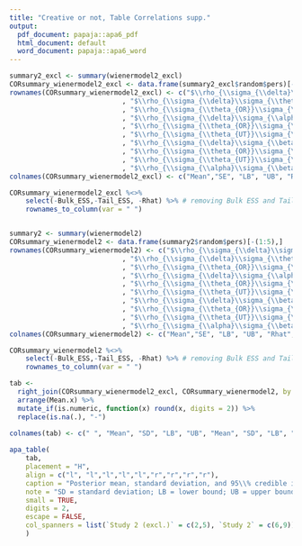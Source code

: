 ```yaml
---
title: "Creative or not, Table Correlations supp."
output:
  pdf_document: papaja::apa6_pdf
  html_document: default
  word_document: papaja::apa6_word
---
```

```r
summary2_excl <- summary(wienermodel2_excl)
CORsummary_wienermodel2_excl <- data.frame(summary2_excl$random$pers)[-(1:5),]
rownames(CORsummary_wienermodel2_excl) <- c("$\\rho_{\\sigma_{\\delta}\\sigma_{\\theta_{OR}}}$"
                            , "$\\rho_{\\sigma_{\\delta}\\sigma_{\\theta_{UT}}}$"
                            , "$\\rho_{\\sigma_{\\theta_{OR}}\\sigma_{\\theta_{UT}}}$"
                            , "$\\rho_{\\sigma_{\\delta}\\sigma_{\\alpha}}$"
                            , "$\\rho_{\\sigma_{\\theta_{OR}}\\sigma_{\\alpha}}$"
                            , "$\\rho_{\\sigma_{\\theta_{UT}}\\sigma_{\\alpha}}$"
                            , "$\\rho_{\\sigma_{\\delta}\\sigma_{\\beta}}$"
                            , "$\\rho_{\\sigma_{\\theta_{OR}}\\sigma_{\\beta}}$"
                            , "$\\rho_{\\sigma_{\\theta_{UT}}\\sigma_{\\beta}}$"
                            , "$\\rho_{\\sigma_{\\alpha}\\sigma_{\\beta}}$")
colnames(CORsummary_wienermodel2_excl) <- c("Mean","SE", "LB", "UB", "Rhat", "Bulk_ESS", "Tail_ESS")

CORsummary_wienermodel2_excl %<>%
    select(-Bulk_ESS,-Tail_ESS, -Rhat) %>% # removing Bulk ESS and Tail ESS
    rownames_to_column(var = " ")


summary2 <- summary(wienermodel2)
CORsummary_wienermodel2 <- data.frame(summary2$random$pers)[-(1:5),]
rownames(CORsummary_wienermodel2) <- c("$\\rho_{\\sigma_{\\delta}\\sigma_{\\theta_{OR}}}$"
                            , "$\\rho_{\\sigma_{\\delta}\\sigma_{\\theta_{UT}}}$"
                            , "$\\rho_{\\sigma_{\\theta_{OR}}\\sigma_{\\theta_{UT}}}$"
                            , "$\\rho_{\\sigma_{\\delta}\\sigma_{\\alpha}}$"
                            , "$\\rho_{\\sigma_{\\theta_{OR}}\\sigma_{\\alpha}}$"
                            , "$\\rho_{\\sigma_{\\theta_{UT}}\\sigma_{\\alpha}}$"
                            , "$\\rho_{\\sigma_{\\delta}\\sigma_{\\beta}}$"
                            , "$\\rho_{\\sigma_{\\theta_{OR}}\\sigma_{\\beta}}$"
                            , "$\\rho_{\\sigma_{\\theta_{UT}}\\sigma_{\\beta}}$"
                            , "$\\rho_{\\sigma_{\\alpha}\\sigma_{\\beta}}$")
colnames(CORsummary_wienermodel2) <- c("Mean","SE", "LB", "UB", "Rhat", "Bulk_ESS", "Tail_ESS")

CORsummary_wienermodel2 %<>%
    select(-Bulk_ESS,-Tail_ESS, -Rhat) %>% # removing Bulk ESS and Tail ESS
    rownames_to_column(var = " ")

tab <- 
  right_join(CORsummary_wienermodel2_excl, CORsummary_wienermodel2, by = " ") %>% 
  arrange(Mean.x) %>% 
  mutate_if(is.numeric, function(x) round(x, digits = 2)) %>% 
  replace(is.na(.), "-")

colnames(tab) <- c(" ", "Mean", "SD", "LB", "UB", "Mean", "SD", "LB", "UB")
  
apa_table(
    tab,
    placement = "H",
    align = c("l", "l","l","l","l","r","r","r","r"),
    caption = "Posterior mean, standard deviation, and 95\\% credible interval for the correlations among random effects parameters",
    note = "SD = standard deviation; LB = lower bound; UB = upper bound.",
    small = TRUE,
    digits = 2,
    escape = FALSE,
    col_spanners = list(`Study 2 (excl.)` = c(2,5), `Study 2` = c(6,9))
    )
```